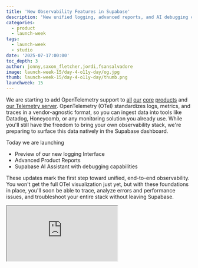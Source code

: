 ```yaml
---
title: 'New Observability Features in Supabase'
description: 'New unified logging, advanced reports, and AI debugging capabilities.'
categories:
  - product
  - launch-week
tags:
  - launch-week
  - studio
date: '2025-07-17:00:00'
toc_depth: 3
author: jonny,saxon_fletcher,jordi,fsansalvadore
image: launch-week-15/day-4-o11y-day/og.jpg
thumb: launch-week-15/day-4-o11y-day/thumb.png
launchweek: 15
---
```


We are starting to add OpenTelemetry support to [all](https://github.com/supabase/storage/pull/494) [our](https://github.com/supabase/auth/pull/679) [core](https://github.com/supabase/edge-runtime/pull/554) [products](https://github.com/supabase/realtime/commit/c9683f3f5f94bd2e37494f02c1f4415551e96e5b) and [our Telemetry server](https://github.com/Logflare/logflare/pulls?q=is%3Apr+otel+sort%3Acreated-asc). OpenTelemetry (OTel) standardizes logs, metrics, and traces in a vendor-agnostic format, so you can ingest data into tools like Datadog, Honeycomb, or any monitoring solution you already use. While you'll still have the freedom to bring your own observability stack, we're preparing to surface this data natively in the Supabase dashboard.

Today we are launching

- Preview of our new logging Interface
- Advanced Product Reports
- Supabase AI Assistant with debugging capabilities

These updates mark the first step toward unified, end-to-end observability. You won't get the full OTel visualization just yet, but with these foundations in place, you'll soon be able to trace, analyze errors and performance issues, and troubleshoot your entire stack without leaving Supabase.

<div className="video-container mb-8">
  <iframe
    className="w-full"
    src="https://www.youtube-nocookie.com/embed/pLto2PD4-O8"
    title="Supabase Observability Day"
    allow="accelerometer; autoplay; clipboard-write; encrypted-media; fullscreen; gyroscope; picture-in-picture; web-share"
    allowfullscreen
  />
</div>

## New logging Interface

Supabase is a collection of seamlessly integrated services. Storage talks to Postgres via the dedicated connection pooler. Edge Functions can talk to Auth and Realtime. If storage uploads fail, you must determine whether the problem lies with the storage server, the dedicated connection pooler, or the database. Until now, pinpointing the root cause meant jumping between multiple log streams.

Starting today, you now get one interleaved stream of logs across all services. You can trace a single request across the entire Supabase stack. No more jumping between tabs to diagnose errors. When we launch OpenTelemetry integration in the future, it would complement this view, to make it easier to diagnose performance bottlenecks.

<Img
  wide
  alt="Unified logs"
  src={{
    dark: '/images/blog/launch-week-15/day-4-o11y-day/unified-logs-dark.png',
    light: '/images/blog/launch-week-15/day-4-o11y-day/unified-logs-light.png',
  }}
/>

We've also added contextual log views. You can now jump from a function's invocation log directly into its execution logs. What used to require two disconnected sources is now stitched together in one view.

<Img
  wide
  alt="Contextual logs"
  src="/images/blog/launch-week-15/day-4-o11y-day/contextual-logs-dark.png"
/>

Shoutout to [openstatus.dev](http://openstatus.dev) for providing the inspiration for some of our Log components.

The new logging interface is available as a feature preview today, which you can enable from the dashboard [here](https://supabase.com/dashboard/project/_?featurePreviewModal=supabase-ui-preview-unified-logs).

## Advanced Product Reports

Apart from making our logs better, we also revamped the metrics exposed in our product reports. Previously, you had to host your own [Grafana dashboard](https://github.com/supabase/supabase-grafana) to access some of these advanced metrics. We are bringing some of these metrics directly into the dashboard, so that you can access them without any additional setup or maintaining your own production ready monitoring infrastructure.

Each product has its own dedicated [report](https://supabase.com/dashboard/project/_/reports/api-overview) with a common set of metrics like number of requests, egress, and response time, along with product specific metrics like “Realtime connected clients”.

Additionally, you can drill into a specific time frame and filter by various request and response parameters across all reports.

<Img
  wide
  alt="Advanced reports"
  src={{
    dark: '/images/blog/launch-week-15/day-4-o11y-day/reports-dark.png',
    light: '/images/blog/launch-week-15/day-4-o11y-day/reports-light.png',
  }}
/>

Free users get a basic set of metrics for all products, while some of the advanced metrics (like p99 response time) is available for all paid customers.

Try out the new reports [here](https://supabase.com/dashboard/project/_/reports/api-overview).

## Supabase AI Assistant with debugging capabilities

The Supabase AI Assistant now offers powerful new debugging capabilities, making it easier to identify and resolve issues across your stack.

You can now ask the Assistant to:

- Retrieve logs for any Supabase product
- Analyze log volume over time to identify spikes
- Drill into specific time windows to investigate anomalies

This means you can go from "something looks off" to concrete answers, without leaving the chat.

The Assistant also comes with several quality-of-life upgrades:

- **Automatic chat renaming** based on your queries
- **Branch diff reviews**, perfect for projects using branching environments
- **A more capable model**, now powered by Amazon Bedrock, with data privacy and security improvements built in

It's the fastest way to get answers for your project, whether you're debugging a failing function, reviewing changes between branches, or just trying to understand how your app is behaving in production.

This is an example of how the Assistant can analyze logs to identify issues:

<Img
  alt="Assistant parsing logs"
  src={{
    dark: '/images/blog/launch-week-15/day-4-o11y-day/ai-debugging-dark.png',
    light: '/images/blog/launch-week-15/day-4-o11y-day/ai-debugging-light.png',
  }}
/>

It can also provide recommendations for fixes:

<Img
  alt="Assistant suggesting fixes"
  src={{
    dark: '/images/blog/launch-week-15/day-4-o11y-day/ai-recommendations-dark.png',
    light: '/images/blog/launch-week-15/day-4-o11y-day/ai-recommendations-light.png',
  }}
/>

## What's next

- We'll keep adding more metrics across our reports
- We're adding logs from the remaining products to new logging interface
- We plan to make the new logging interface the default experience for all projects soon
- Expose OpenTelemetry trace information in the logging interface
